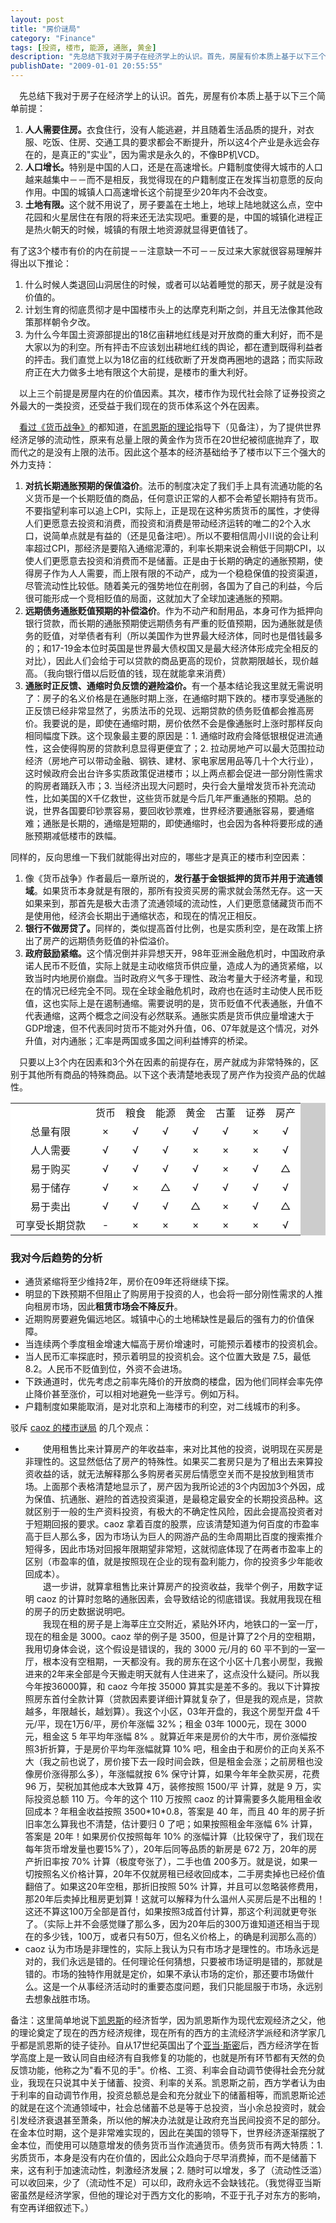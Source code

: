 ```yaml
---
layout: post
title: "房价谜局"
category: "Finance"
tags: [投资, 楼市, 能源, 通胀, 黄金]
description: "先总结下我对于房子在经济学上的认识。首先，房屋有价本质上基于以下三个简单前提： 人人需要住房。衣食住行，没有人能逃避，并且随着生活品质的提升，对衣服、吃饭、住房、交通工具的要求都会不断提升，所以这4个产业是永远会存在的，是真正的\"实业\"，因为需求是永久的，不像BP机VCD。 人口增长。特别是中国的人口，还是在高速增长。..."
publishDate: "2009-01-01 20:55:55"
---
```


<p>　先总结下我对于房子在经济学上的认识。首先，房屋有价本质上基于以下三个简单前提：</p><ol>
<li><strong>人人需要住房。</strong>衣食住行，没有人能逃避，并且随着生活品质的提升，对衣服、吃饭、住房、交通工具的要求都会不断提升，所以这4个产业是永远会存在的，是真正的"实业"，因为需求是永久的，不像BP机VCD。</li>
<li><strong>人口增长。</strong>特别是中国的人口，还是在高速增长。户籍制度使得大城市的人口越来越集中－－而不是相反，我觉得现在的户籍制度正在发挥当初意愿的反向作用。中国的城镇人口高速增长这个前提至少20年内不会改变。</li>
<li><strong>土地有限。</strong>这个就不用说了，房子要盖在土地上，地球上陆地就这么点，空中花园和火星居住在有限的将来还无法实现吧。重要的是，中国的城镇化进程正是热火朝天的时候，城镇的有限土地资源就显得更值钱了。</li>
</ol>
有了这3个楼市有价的内在前提－－注意缺一不可－－反过来大家就很容易理解并得出以下推论：<ol>
<li>什么时候人类退回山洞居住的时候，或者可以站着睡觉的那天，房子就是没有价值的。</li>
<li>计划生育的彻底贯彻才是中国楼市头上的达摩克利斯之剑，并且无法像其他政策那样朝令夕改。</li>
<li>为什么今年国土资源部提出的18亿亩耕地红线是对开放商的重大利好，而不是大家以为的利空。所有抨击不应该划出耕地红线的舆论，都在遭到既得利益者的抨击。我们直觉上以为18亿亩的红线砍断了开发商再圈地的退路；而实际政府正在大力做多土地有限这个大前提，是楼市的重大利好。</li>
</ol>
<p>　以上三个前提是房屋内在的价值因素。其次，楼市作为现代社会除了证券投资之外最大的一类投资，还受益于我们现在的货币体系这个外在因素。</p>
<p>　<a href="http://www.xdanger.com/2007/10/28/000069.html">看过《货币战争》</a>的都知道，在<a href="http://www.amazon.cn/mn/detailApp?prodid=zjbk631278&amp;source=heima8_115751">凯恩斯的理论</a>指导下（见备注），为了提供世界经济足够的流动性，原来有总量上限的黄金作为货币在20世纪被彻底抛弃了，取而代之的是没有上限的法币。因此这个基本的经济基础给予了楼市以下三个强大的外力支持：</p><ol>
<li><strong>对抗长期通胀预期的保值溢价</strong>。法币的制度决定了我们手上具有流通功能的名义货币是一个长期贬值的商品，任何意识正常的人都不会希望长期持有货币。不要指望利率可以追上CPI，实际上，正是现在这种劣质货币的属性，才使得人们更愿意去投资和消费，而投资和消费是带动经济运转的唯二的2个入水口，说简单点就是有益的（还是见备注吧）。所以不要相信周小川说的会让利率超过CPI，那经济是要陷入通缩泥潭的，利率长期来说会稍低于同期CPI，以使人们更愿意去投资和消费而不是储蓄。正是由于长期的确定的通胀预期，使得房子作为人人需要，而上限有限的不动产，成为一个稳稳保值的投资渠道，尽管流动性比较低。随着美元的强势地位在削弱，各国为了自己的利益，今后很可能形成一个竞相贬值的局面，这就加大了全球加速通胀的预期。</li>
<li><strong>远期债务通胀贬值预期的补偿溢价</strong>。作为不动产和耐用品，本身可作为抵押向银行贷款，而长期的通胀预期使远期债务有严重的贬值预期，因为通胀就是债务的贬值，对举债者有利（所以美国作为世界最大经济体，同时也是借钱最多的；和17-19金本位时英国是世界最大债权国又是最大经济体形成完全相反的对比），因此人们会给于可以贷款的商品更高的现价，贷款期限越长，现价越高。（我向银行借以后贬值的钱，现在就能拿来消费）</li>
<li><strong>通胀时正反馈、通缩时负反馈的避险溢价。</strong>有一个基本结论我这里就无需说明了：房子的名义价格是在通胀时期上涨，在通缩时期下跌的。楼市享受通胀的正反馈已经非常显然了，劣质法币的兑现、远期贷款的债务贬值都会推高房价。我要说的是，即使在通缩时期，房价依然不会是像通胀时上涨时那样反向相同幅度下跌。这个现象最主要的原因是：1. 通缩时政府会降低银根促进流通性，这会使得购房的贷款利息显得更便宜了；2. 拉动房地产可以最大范围拉动经济（房地产可以带动金融、钢铁、建材、家电家居用品等几十个大行业），这时候政府会出台许多实质政策促进楼市；以上两点都会促进一部分刚性需求的购房者踊跃入市；3. 当经济出现大问题时，央行会大量增发货币补充流动性，比如美国的X千亿救世，这些货币就是今后几年严重通胀的预期。总的说，世界各国要印钞票容易，要回收钞票难，世界经济要通胀容易，要通缩难；通胀是长期的，通缩是短期的，即使通缩时，也会因为各种将要形成的通胀预期减低楼市的跌幅。</li>
</ol>
同样的，反向思维一下我们就能得出对应的，哪些才是真正的楼市利空因素：<ol>
<li>像《货币战争》作者最后一章所说的，<strong>发行基于金银抵押的货币并用于流通领域</strong>。如果货币本身就是有限的，那所有投资买房的需求就会荡然无存。这一天如果来到，那首先是极大击溃了流通领域的流动性，人们更愿意储藏货币而不是使用他，经济会长期出于通缩状态，和现在的情况正相反。</li>
<li><strong>银行不做房贷了。</strong>同样的，类似提高首付比例，也是实质利空，是在政策上挤出了房产的远期债务贬值的补偿溢价。</li>
<li><strong>政府鼓励紧缩。</strong>这个情况倒并非异想天开，98年亚洲金融危机时，中国政府承诺人民币不贬值，实际上就是主动收缩货币供应量，造成人为的通货紧缩，以致当时内地房价崩盘。当时政府义气多于理性、政治考量大于经济考量，和现在的情况已经完全不同。现在全球金融危机时，政府也在适时主动使人民币贬值，这也实际上是在遏制通缩。需要说明的是，货币贬值不代表通胀，升值不代表通缩，这两个概念之间没有必然联系。通胀实质是货币供应量增速大于GDP增速，但不代表同时货币不能对外升值，06、07年就是这个情况，对外升值，对内通胀；汇率是两国或多国之间利益博弈的桥梁。</li>
</ol>
<p>　只要以上3个内在因素和3个外在因素的前提存在，房产就成为非常特殊的，区别于其他所有商品的特殊商品。以下这个表清楚地表现了房产作为投资产品的优越性。</p>
<table cellpadding="4" cellspacing="1" style="background: #ccc;" align="center">
<tr style="background: #fff; text-align: center;">
<td></td>
<td>货币</td>
<td>粮食</td>
<td>能源</td>
<td>黄金</td>
<td>古董</td>
<td>证券</td>
<td>房产</td>
</tr>
<tr style="background: #fff; text-align: center;">
<td>总量有限</td>
<td>×</td>
<td>√</td>
<td>√</td>
<td>√</td>
<td>√</td>
<td>×</td>
<td>√</td>
</tr>
<tr style="background: #fff; text-align: center;">
<td>人人需要</td>
<td>√</td>
<td>√</td>
<td>√</td>
<td>×</td>
<td>×</td>
<td>×</td>
<td>√</td>
</tr>
<tr style="background: #fff; text-align: center;">
<td>易于购买</td>
<td>√</td>
<td>√</td>
<td>√</td>
<td>√</td>
<td>×</td>
<td>√</td>
<td>△</td>
</tr>
<tr style="background: #fff; text-align: center;">
<td>易于储存</td>
<td>√</td>
<td>×</td>
<td>△</td>
<td>√</td>
<td>√</td>
<td>√</td>
<td>√</td>
</tr>
<tr style="background: #fff; text-align: center;">
<td>易于卖出</td>
<td>√</td>
<td>√</td>
<td>√</td>
<td>△</td>
<td>×</td>
<td>√</td>
<td>△</td>
</tr>
<tr style="background: #fff; text-align: center;">
<td>可享受长期贷款</td>
<td>-</td>
<td>×</td>
<td>×</td>
<td>×</td>
<td>×</td>
<td>×</td>
<td>√</td>
</tr>
</table>
<h3>我对今后趋势的分析</h3><ul>
<li>通货紧缩将至少维持2年，房价在09年还将继续下探。</li>
<li>明显的下跌预期不但阻止了购房用于投资的人，也会将一部分刚性需求的人推向租房市场，因此<strong>租赁市场会不降反升</strong>。</li>
<li>近期购房要避免偏远地区。城镇中心的土地稀缺性是最后的强有力的价值保障。</li>
<li>当连续两个季度租金增速大幅高于房价增速时，可能预示着楼市的投资机会。</li>
<li>当人民币汇率探底时，预示着明显的投资机会。这个位置大致是 7.5，最低 8.2。人民币不贬值到位，外资不会进场。</li>
<li>下跌通道时，优先考虑之前率先降价的开放商的楼盘，因为他们同样会率先停止降价甚至涨价，可以相对地避免一些浮亏。例如万科。</li>
<li>户籍制度如果能取消，是对北京和上海楼市的利空，对二线城市的利多。</li>
</ul>
驳斥 <a href="http://hi.baidu.com/caoz/blog/item/d6dfa3cc7a38081701e9288f.html">caoz 的楼市谜局</a> 的几个观点：<ul>
<li>　　使用租售比来计算房产的年收益率，来对比其他的投资，说明现在买房是非理性的。这显然低估了房产的特殊性。如果买二套房只是为了租出去来算投资收益的话，就无法解释那么多购房者买房后情愿空关而不是投放到租赁市场。上面那个表格清楚地显示了，房产因为我所论述的3个内因加3个外因，成为保值、抗通胀、避险的首选投资渠道，是最稳定最安全的长期投资品种。这就区别于一般的生产资料投资，有极大的不确定性风险，因此会提高投资者对于短期回报的要求。caoz 拿着百度的股票，应该清楚知道为何百度的市盈率高于巨人那么多，因为市场认为巨人的网游产品的生命周期比百度的搜索推介短得多，因此市场对回报年限期望非常短，这就彻底体现了在两者市盈率上的区别（市盈率的值，就是按照现在企业的现有盈利能力，你的投资多少年能收回成本）。<br />
　　退一步讲，就算拿租售比来计算房产的投资收益，我举个例子，用数字证明 caoz 的计算时忽略的通胀因素，会导致结论的彻底错误。我就用我现在租的房子的历史数据说明吧。<br />
　　我现在租的房子是上海莘庄立交附近，紧贴外环内，地铁口的一室一厅，现在的租金是 3000。caoz 举的例子是 3500，但是计算了2个月的空租期，我用切身体会说，这个假设是错误的，我的 3000 元/月的 60 平不到的一室一厅，根本没有空租期，一天都没有。我的房东在这个小区十几套小房型，我搬进来的2年来全部是今天搬走明天就有人住进来了，这点没什么疑问。所以我今年按36000算，和 caoz 今年按 35000 算其实是差不多的。我以下计算按照房东首付全款计算（贷款因素要详细计算就复杂了，但是我的观点是，贷款越多，年限越长，越划算）。我这个小区，03年开盘的，我这个房型开盘 4千元/平，现在1万6/平，房价年涨幅 32%；租金 03年 1000元，现在 3000 元，租金这 5 年平均年涨幅 8% 。就算近年来是房价的大牛市，房价涨幅按照3折折算，于是房价平均年涨幅就算 10% 吧，租金由于和房价的正向关系不大（我之前也说了，房价接下去一段时间会跌，但是租金会涨；之前房租也没像房价涨得那么多），年涨幅就按 6% 保守计算，如果今年年全款买房，花费 96 万，契税加其他成本大致算 4万，装修按照 1500/平 计算，就是 9 万，实际投资总额 110 万。今年的这个 110 万按照 caoz 的计算需要多久能用租金收回成本？年租金收益按照 3500*10*0.8，答案是 40 年，而且 40 年的房子折旧率怎么算我也不清楚，估计要归 0 了吧；如果按照租金年涨幅 6% 计算，答案是  20年！如果房价仅按照每年 10% 的涨幅计算（比较保守了，我们现在每年货币增发量也要15%了），20年后同等品质的新房是 672 万，20年的房产折旧率按 70% 计算（极度夸张了），二手也值 200多万。就是说，如果一切按照名义价格计算，20年不仅就房租已经收回成本，二手房卖掉也已经价值翻倍了。如果这20年空租，那折旧按照 50% 计算，并且可以忽略装修费用，那20年后卖掉比租房更划算！这就可以解释为什么温州人买房后是不出租的！这还不算这100万全部是首付，如果按照3成首付计算，那这个利润就更夸张了。（实际上并不会感觉赚了那么多，因为20年后的300万谁知道还相当于现在的多少钱，100万，或者只有50万，但名义价格上，的确是利润那么高的）</li>
<li>caoz 认为市场是非理性的，实际上我认为只有市场才是理性的。市场永远是对的，我们永远是错的。任何理论任何猜想，只要被市场证明是错的，那就是错的。市场的独特作用就是定价，如果不承认市场的定价，那还要市场做什么。这是一个从事经济活动时的重要态度问题，我们只能屈服于市场，永远别去想象战胜市场。</li>
</ul>
<p>备注：这里简单地说下<a href="http://zh.wikipedia.org/wiki/%E7%BA%A6%E7%BF%B0%C2%B7%E6%A2%85%E7%BA%B3%E5%BE%B7%C2%B7%E5%87%AF%E6%81%A9%E6%96%AF">凯恩斯</a>的经济哲学，因为凯恩斯作为现代宏观经济之父，他的理论奠定了现在的西方经济规律，现在所有的西方的主流经济学派经和济学家几乎都是凯恩斯的徒子徒孙。自从17世纪英国出了个<a href="http://zh.wikipedia.org/w/index.php?title=%E4%BA%9A%E5%BD%93%C2%B7%E6%96%AF%E5%AF%86&variant=zh-cn">亚当·斯密</a>后，西方经济学在哲学高度上是一致认同自由经济有自我修复的功能的，也就是所有环节都有天然的负反馈功能，他称之为"看不见的手"。价格、工资、利率会自动调节使得社会充分就业，我现在只说其中关于储蓄、投资、利率的关系。凯恩斯之前，西方学者认为由于利率的自动调节作用，投资总额总是会和充分就业下的储蓄相等，而凯恩斯论述的就是在这个流通领域中，社会总储蓄不总是等于总投资，当小余总投资时，就会引发经济衰退甚至萧条，所以他的解决办法就是让政府充当民间投资不足的部分。在金本位时期，这个是非常难实现的，因此在美国的领导下，世界经济逐渐摆脱了金本位，而使用可以随意增发的债务货币当作流通货币。债务货币有两大特质：1. 劣质货币，本身是没有内在价值的，因此公众趋向于尽早消费掉，而不是储蓄下来，这有利于加速流动性，刺激经济发展；2. 随时可以增发，多了（流动性泛滥）可以收回来，少了（流动性不足）可以印，政府永远不会缺钱花。（我觉得亚当斯密虽然是经济学家，但他的理论对于西方文化的影响，不亚于孔子对东方的影响，有空再详细叙述下。）</p>


